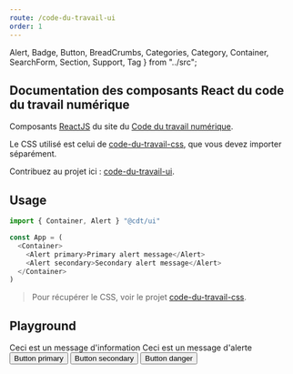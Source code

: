 ```yaml
---
route: /code-du-travail-ui
order: 1
---
```


  Alert,
  Badge,
  Button,
  BreadCrumbs,
  Categories,
  Category,
  Container,
  SearchForm,
  Section,
  Support,
  Tag
} from "../src";

## Documentation des composants React du code du travail numérique

Composants [ReactJS](http://reactjs.org/) du site du [Code du travail numérique](https://codedutravail.num.social.gouv.fr).

Le CSS utilisé est celui de [code-du-travail-css](https://github.com/SocialGouv/code-du-travail-numerique/packages/code-du-travail-css), que vous devez importer séparément.

Contribuez au projet ici : [code-du-travail-ui](https://github.com/SocialGouv/code-du-travail-numerique/packages/code-du-travail-ui).

## Usage

```js
import { Container, Alert } "@cdt/ui"

const App = (
  <Container>
    <Alert primary>Primary alert message</Alert>
    <Alert secondary>Secondary alert message</Alert>
  </Container>
)
```

> Pour récupérer le CSS, voir le projet [code-du-travail-css](https://github.com/SocialGouv/code-du-travail-css).

## Playground

<Playground>

<Container>
  <Alert primary>Ceci est un message d'information</Alert>
  <Alert warning>Ceci est un message d'alerte</Alert>
  <Button primary style={{ marginRight: 5 }}>
    Button primary
  </Button>
  <Button secondary style={{ marginRight: 5 }}>
    Button secondary
  </Button>
  <Button danger style={{ marginRight: 5 }}>
    Button danger
  </Button>
</Container>

</Playground>

